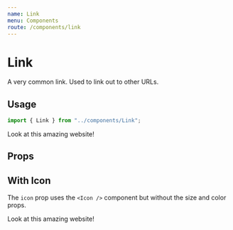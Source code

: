 ```yaml
---
name: Link
menu: Components
route: /components/link
---
```



# Link

A very common link. Used to link out to other URLs.

## Usage

```ts
import { Link } from "../components/Link";
```

<Playground>
  <Link url="https://eddysims.com">Look at this amazing website!</Link>
</Playground>

## Props

<Props of={Link} />

## With Icon

The `icon` prop uses the `<Icon />` component but without the size and color
props.

<Playground>
  <Link url="https://eddysims.com" icon="camera">
    Look at this amazing website!
  </Link>
</Playground>
